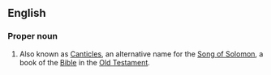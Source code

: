 {{book of the Bible|Song of Solomon}}

==English==
===Proper noun===
{{en-proper noun}}
# {{context|biblical}} Also known as [[Canticles]], an alternative name for the [[Song of Solomon]], a book of the [[Bible]] in the [[Old Testament]].